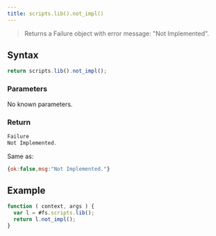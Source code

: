 ```yaml
---
title: scripts.lib().not_impl()
---
```


> Returns a Failure object with error message: "Not Implemented".

## Syntax

```js
return scripts.lib().not_impl();
```

### Parameters

No known parameters.

### Return

```js
Failure
Not Implemented.
```

Same as:

```js
{ok:false,msg:"Not Implemented."}
```

## Example

```js
function ( context, args ) {
  var l = #fs.scripts.lib();
  return l.not_impl();
}
```
